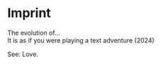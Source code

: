 # Imprint {.unnumbered}

The evolution of...  
It is as if you were playing a text adventure (2024)

See: Love.